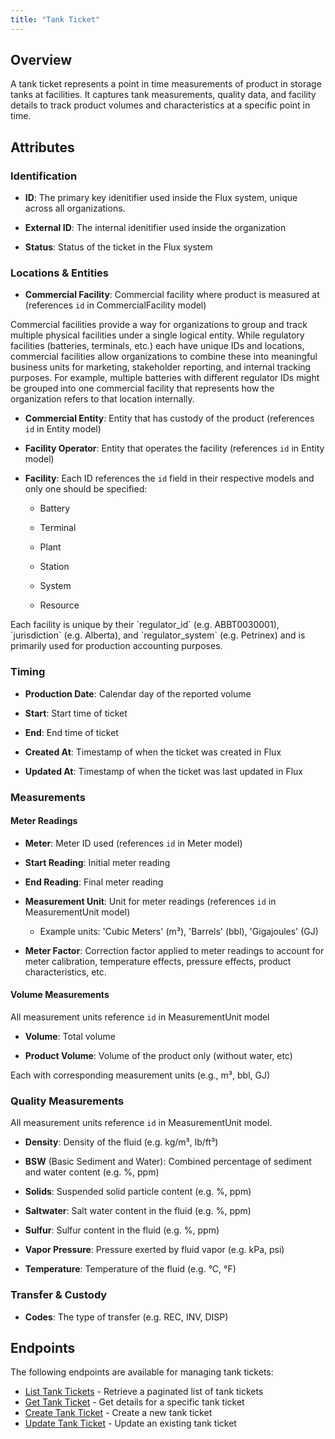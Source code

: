 ```yaml
---
title: "Tank Ticket"
---
```


## Overview

A tank ticket represents a point in time measurements of product in storage tanks at facilities. It captures tank measurements, quality data, and facility details to track product volumes and characteristics at a specific point in time.

## Attributes

### Identification

- **ID**: The primary key idenitifier used inside the Flux system, unique across all organizations.

- **External ID**: The internal idenitifier used inside the organization

- **Status**: Status of the ticket in the Flux system

### Locations & Entities

- **Commercial Facility**: Commercial facility where product is measured at (references `id` in CommercialFacility model)

<Info>
  Commercial facilities provide a way for organizations to group and track
  multiple physical facilities under a single logical entity. While regulatory
  facilities (batteries, terminals, etc.) each have unique IDs and locations,
  commercial facilities allow organizations to combine these into meaningful
  business units for marketing, stakeholder reporting, and internal tracking
  purposes. For example, multiple batteries with different regulator IDs might
  be grouped into one commercial facility that represents how the organization
  refers to that location internally.
</Info>

- **Commercial Entity**: Entity that has custody of the product (references `id` in Entity model)

- **Facility Operator**: Entity that operates the facility (references `id` in Entity model)

- **Facility**: Each ID references the `id` field in their respective models and only one should be specified:

  - Battery

  - Terminal

  - Plant

  - Station

  - System

  - Resource

<Info>
  Each facility is unique by their `regulator_id` (e.g. ABBT0030001),
  `jurisdiction` (e.g. Alberta), and `regulator_system` (e.g. Petrinex) and is
  primarily used for production accounting purposes.
</Info>

### Timing

- **Production Date**: Calendar day of the reported volume

- **Start**: Start time of ticket

- **End**: End time of ticket

- **Created At**: Timestamp of when the ticket was created in Flux

- **Updated At**: Timestamp of when the ticket was last updated in Flux

### Measurements

#### Meter Readings

- **Meter**: Meter ID used (references `id` in Meter model)

- **Start Reading**: Initial meter reading

- **End Reading**: Final meter reading

- **Measurement Unit**: Unit for meter readings (references `id` in MeasurementUnit model)

  - Example units: 'Cubic Meters' (m³), 'Barrels' (bbl), 'Gigajoules' (GJ)

- **Meter Factor**: Correction factor applied to meter readings to account for meter calibration, temperature effects, pressure effects, product characteristics, etc.

#### Volume Measurements

All measurement units reference `id` in MeasurementUnit model

- **Volume**: Total volume

- **Product Volume**: Volume of the product only (without water, etc)

Each with corresponding measurement units (e.g., m³, bbl, GJ)

### Quality Measurements

All measurement units reference `id` in MeasurementUnit model.

- **Density**: Density of the fluid (e.g. kg/m³, lb/ft³)

- **BSW** (Basic Sediment and Water): Combined percentage of sediment and water content (e.g. %, ppm)

- **Solids**: Suspended solid particle content (e.g. %, ppm)

- **Saltwater**: Salt water content in the fluid (e.g. %, ppm)

- **Sulfur**: Sulfur content in the fluid (e.g. %, ppm)

- **Vapor Pressure**: Pressure exerted by fluid vapor (e.g. kPa, psi)

- **Temperature**: Temperature of the fluid (e.g. °C, °F)

### Transfer & Custody

- **Codes**: The type of transfer (e.g. REC, INV, DISP)

## Endpoints

The following endpoints are available for managing tank tickets:

- [List Tank Tickets](/api-reference/volumes/list-tank-ticket) - Retrieve a paginated list of tank tickets
- [Get Tank Ticket](/api-reference/volumes/get-tank-ticket) - Get details for a specific tank ticket
- [Create Tank Ticket](/api-reference/volumes/create-tank-ticket) - Create a new tank ticket
- [Update Tank Ticket](/api-reference/volumes/update-tank-ticket) - Update an existing tank ticket

